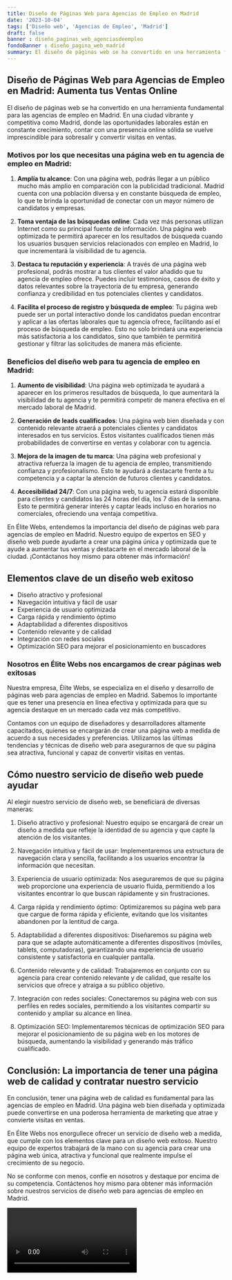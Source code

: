 ```yaml
---
title: Diseño de Páginas Web para Agencias de Empleo en Madrid
date: '2023-10-04'
tags: ['Diseño web', 'Agencias de Empleo', 'Madrid']
draft: false
banner : diseño_paginas_web_agenciasdeempleo
fondoBanner : diseño_pagina_web_madrid
summary: El diseño de páginas web se ha convertido en una herramienta fundamental para las agencias de empleo en Madrid. En una ciudad vibrante y competitiva como Madrid, donde las oportunidades laborales están en constante crecimiento, contar con una presencia online sólida se vuelve imprescindible para sobresalir y convertir visitas en ventas.
---
```


## Diseño de Páginas Web para Agencias de Empleo en Madrid: Aumenta tus Ventas Online

El diseño de páginas web se ha convertido en una herramienta fundamental para las agencias de empleo en Madrid. En una ciudad vibrante y competitiva como Madrid, donde las oportunidades laborales están en constante crecimiento, contar con una presencia online sólida se vuelve imprescindible para sobresalir y convertir visitas en ventas.

### Motivos por los que necesitas una página web en tu agencia de empleo en Madrid:

1. **Amplía tu alcance**: Con una página web, podrás llegar a un público mucho más amplio en comparación con la publicidad tradicional. Madrid cuenta con una población diversa y en constante búsqueda de empleo, lo que te brinda la oportunidad de conectar con un mayor número de candidatos y empresas.

2. **Toma ventaja de las búsquedas online**: Cada vez más personas utilizan Internet como su principal fuente de información. Una página web optimizada te permitirá aparecer en los resultados de búsqueda cuando los usuarios busquen servicios relacionados con empleo en Madrid, lo que incrementará la visibilidad de tu agencia.

3. **Destaca tu reputación y experiencia**: A través de una página web profesional, podrás mostrar a tus clientes el valor añadido que tu agencia de empleo ofrece.  Puedes incluir testimonios, casos de éxito y datos relevantes sobre la trayectoria de tu empresa, generando confianza y credibilidad en tus potenciales clientes y candidatos.

4. **Facilita el proceso de registro y búsqueda de empleo**: Tu página web puede ser un portal interactivo donde los candidatos puedan encontrar y aplicar a las ofertas laborales que tu agencia ofrece, facilitando así el proceso de búsqueda de empleo. Esto no solo brindará una experiencia más satisfactoria a los candidatos, sino que también te permitirá gestionar y filtrar las solicitudes de manera más eficiente.

### Beneficios del diseño web para tu agencia de empleo en Madrid:

1. **Aumento de visibilidad**: Una página web optimizada te ayudará a aparecer en los primeros resultados de búsqueda, lo que aumentará la visibilidad de tu agencia y te permitirá competir de manera efectiva en el mercado laboral de Madrid.

2. **Generación de leads cualificados**: Una página web bien diseñada y con contenido relevante atraerá a potenciales clientes y candidatos interesados en tus servicios. Estos visitantes cualificados tienen más probabilidades de convertirse en ventas y colaborar con tu agencia.

3. **Mejora de la imagen de tu marca**: Una página web profesional y atractiva refuerza la imagen de tu agencia de empleo, transmitiendo confianza y profesionalismo. Esto te ayudará a destacarte frente a tu competencia y a captar la atención de futuros clientes y candidatos.

4. **Accesibilidad 24/7**: Con una página web, tu agencia estará disponible para clientes y candidatos las 24 horas del día, los 7 días de la semana. Esto te permitirá generar interés y captar leads incluso en horarios no comerciales, ofreciendo una ventaja competitiva.

En Élite Webs, entendemos la importancia del diseño de páginas web para agencias de empleo en Madrid. Nuestro equipo de expertos en SEO y diseño web puede ayudarte a crear una página única y optimizada que te ayude a aumentar tus ventas y destacarte en el mercado laboral de la ciudad. ¡Contáctanos hoy mismo para obtener más información!

<GifSeo />

<Cta />

## Elementos clave de un diseño web exitoso

- Diseño atractivo y profesional
- Navegación intuitiva y fácil de usar
- Experiencia de usuario optimizada
- Carga rápida y rendimiento óptimo
- Adaptabilidad a diferentes dispositivos
- Contenido relevante y de calidad
- Integración con redes sociales
- Optimización SEO para mejorar el posicionamiento en buscadores

### Nosotros en Élite Webs nos encargamos de crear páginas web exitosas

Nuestra empresa, Élite Webs, se especializa en el diseño y desarrollo de páginas web para agencias de empleo en Madrid. Sabemos lo importante que es tener una presencia en línea efectiva y optimizada para que su agencia destaque en un mercado cada vez más competitivo.

Contamos con un equipo de diseñadores y desarrolladores altamente capacitados, quienes se encargarán de crear una página web a medida de acuerdo a sus necesidades y preferencias. Utilizamos las últimas tendencias y técnicas de diseño web para asegurarnos de que su página sea atractiva, funcional y capaz de convertir visitas en ventas.

## Cómo nuestro servicio de diseño web puede ayudar

Al elegir nuestro servicio de diseño web, se beneficiará de diversas maneras:

1. Diseño atractivo y profesional: Nuestro equipo se encargará de crear un diseño a medida que refleje la identidad de su agencia y que capte la atención de los visitantes.

2. Navegación intuitiva y fácil de usar: Implementaremos una estructura de navegación clara y sencilla, facilitando a los usuarios encontrar la información que necesitan.

3. Experiencia de usuario optimizada: Nos aseguraremos de que su página web proporcione una experiencia de usuario fluida, permitiendo a los visitantes encontrar lo que buscan rápidamente y sin frustraciones.

4. Carga rápida y rendimiento óptimo: Optimizaremos su página web para que cargue de forma rápida y eficiente, evitando que los visitantes abandonen por la lentitud de carga.

5. Adaptabilidad a diferentes dispositivos: Diseñaremos su página web para que se adapte automáticamente a diferentes dispositivos (móviles, tablets, computadoras), garantizando una experiencia de usuario consistente y satisfactoria en cualquier pantalla.

6. Contenido relevante y de calidad: Trabajaremos en conjunto con su agencia para crear contenido relevante y de calidad, que resalte los servicios que ofrece y atraiga a su público objetivo.

7. Integración con redes sociales: Conectaremos su página web con sus perfiles en redes sociales, permitiendo a los visitantes compartir su contenido y ampliar su alcance en línea.

8. Optimización SEO: Implementaremos técnicas de optimización SEO para mejorar el posicionamiento de su página web en los motores de búsqueda, aumentando la visibilidad y generando más tráfico cualificado.

## Conclusión: La importancia de tener una página web de calidad y contratar nuestro servicio

En conclusión, tener una página web de calidad es fundamental para las agencias de empleo en Madrid. Una página web bien diseñada y optimizada puede convertirse en una poderosa herramienta de marketing que atrae y convierte visitas en ventas.

En Élite Webs nos enorgullece ofrecer un servicio de diseño web a medida, que cumple con los elementos clave para un diseño web exitoso. Nuestro equipo de expertos trabajará de la mano con su agencia para crear una página web única, atractiva y funcional que realmente impulse el crecimiento de su negocio.

No se conforme con menos, confíe en nosotros y destaque por encima de su competencia. Contáctenos hoy mismo para obtener más información sobre nuestros servicios de diseño web para agencias de empleo en Madrid.

<Video />

<CtaBot job='Agencias de Empleo' city='Madrid'/>

<Gmaps query='Madrid+españa+maps' />